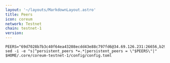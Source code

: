 ```yaml
---
layout: '~/layouts/MarkdownLayout.astro'
title: Peers
icon: coreum
network: Testnet
chain: testnet-1
version: 
---
```

```
PEERS="69d7028b7b3c40f64ea43208ecdd43e88c797fd6@34.69.126.231:26656,b2978432c0126f28a6be7d62892f8ded1e48d227@34.70.241.13:26656,7c0d4ce5ad561c3453e2e837d85c9745b76f7972@35.238.77.191:26656,0aa5fa2507ada8a555d156920c0b09f0d633b0f9@34.173.227.148:26656,4b8d541efbb343effa1b5079de0b17d2566ac0fd@34.172.70.24:26656,27450dc5adcebc84ccd831b42fcd73cb69970881@35.239.146.40:26656,5add70ec357311d07d10a730b4ec25107399e83c@5.196.7.58:26656,1a3a573c53a4b90ab04eb47d160f4d3d6aa58000@35.233.117.165:26656,abbeb588ad88176a8d7592cd8706ebbf7ef20cfe@185.241.151.197:26656,39a34cd4f1e908a88a726b2444c6a407f67e4229@158.160.59.199:26656,051a07f1018cfdd6c24bebb3094179a6ceda2482@138.201.123.234:26656,cc6d4220633104885b89e2e0545e04b8162d69b5@75.119.134.20:26656,59e85aa65a6d4f0971f1929cf8c2cd56924730c1@185.163.125.81:52656"
sed -i -e "s|^persistent_peers *=.*|persistent_peers = \"$PEERS\"|" $HOME/.core/coreum-testnet-1/config/config.toml
```
